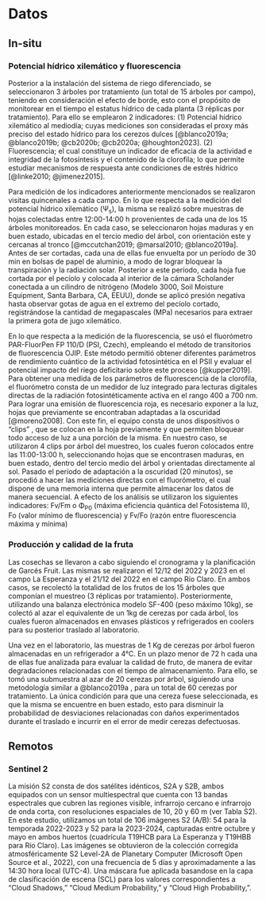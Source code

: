 # Datos

## In-situ

### Potencial hídrico xilemático y fluorescencia {.unnumbered}

::: justify
Posterior a la instalación del sistema de riego diferenciado, se seleccionaron 3 árboles por tratamiento (un total de 15 árboles por campo), teniendo en consideración el efecto de borde, esto con el propósito de monitorear en el tiempo el estatus hídrico de cada planta (3 réplicas por tratamiento). Para ello se emplearon 2 indicadores: (1) Potencial hídrico xilemático al mediodía; cuyas mediciones son consideradas el proxy más preciso del estado hídrico para los cerezos dulces [@blanco2019a; @blanco2019b; @cb2020b; @cb2020a; @houghton2023]. (2) Fluorescencia; el cual constituye un indicador de eficacia de la actividad e integridad de la fotosíntesis y el contenido de la clorofila; lo que permite estudiar mecanismos de respuesta ante condiciones de estrés hídrico [@linke2010; @jimenez2015].

Para medición de los indicadores anteriormente mencionados se realizaron visitas quincenales a cada campo. En lo que respecta a la medición del potencial hídrico xilemático (Ψ~s~), la misma se realizó sobre muestras de hojas colectadas entre 12:00-14:00 h provenientes de cada una de los 15 árboles monitoreados. En cada caso, se seleccionaron hojas maduras y en buen estado, ubicadas en el tercio medio del árbol, con orientación este y cercanas al tronco [@mccutchan2019; @marsal2010; @blanco2019a]. Antes de ser cortadas, cada una de ellas fue envuelta por un período de 30 min en bolsas de papel de aluminio, a modo de lograr bloquear la transpiración y la radiación solar. Posterior a este período, cada hoja fue cortada por el pecíolo y colocada al interior de la cámara Scholander conectada a un cilindro de nitrógeno (Modelo 3000, Soil Moisture Equipment, Santa Barbara, CA, EEUU), donde se aplicó presión negativa hasta observar gotas de agua en el extremo del pecíolo cortado, registrándose la cantidad de megapascales (MPa) necesarios para extraer la primera gota de jugo xilemático.

En lo que respecta a la medición de la fluorescencia, se usó el fluorómetro PAR-FluorPen FP 110/D (PSI, Czech), empleando el método de transitorios de fluorescencia OJIP. Este método permitió obtener diferentes parámetros de rendimiento cuántico de la actividad fotosintética en el PSII y evaluar el potencial impacto del riego deficitario sobre este proceso [@kupper2019]. Para obtener una medida de los parámetros de fluorescencia de la clorofila, el fluorómetro consta de un medidor de luz integrado para lecturas digitales directas de la radiación fotosintéticamente activa en el rango 400 a 700 nm. Para lograr una emisión de fluorescencia roja, es necesario exponer a la luz, hojas que previamente se encontraban adaptadas a la oscuridad [@moreno2008]. Con este fin, el equipo consta de unos dispositivos o "clips" , que se colocan en la hoja previamente y que permiten bloquear todo acceso de luz a una porción de la misma. En nuestro caso, se utilizaron 4 clips por árbol del muestreo, los cuales fueron colocados entre las 11:00-13:00 h, seleccionando hojas que se encontrasen maduras, en buen estado, dentro del tercio medio del árbol y orientadas directamente al sol. Pasado el período de adaptación a la oscuridad (20 minutos), se procedió a hacer las mediciones directas con el fluorómetro, el cual dispone de una memoria interna que permite almacenar los datos de manera secuencial. A efecto de los análisis se utilizaron los siguientes indicadores: Fv/Fm o Φ~P0~ (máxima eficiencia quántica del Fotosistema II), Fo (valor mínimo de fluorescencia) y Fv/Fo (razón entre fluorescencia máxima y mínima)
:::

### Producción y calidad de la fruta {.unnumbered}

::: justify
Las cosechas se llevaron a cabo siguiendo el cronograma y la planificación de Garcés Fruit. Las mismas se realizaron el 12/12 del 2022 y 2023 en el campo La Esperanza y el 21/12 del 2022 en el campo Río Claro. En ambos casos, se recolectó la totalidad de los frutos de los 15 árboles que componían el muestreo (3 réplicas por tratamiento). Posteriormente, utilizando una balanza electrónica modelo SF-400 (peso máximo 10kg), se colectó al azar el equivalente de un 1kg de cerezas por cada árbol, los cuales fueron almacenados en envases plásticos y refrigerados en coolers para su posterior traslado al laboratorio.

Una vez en el laboratorio, las muestras de 1 Kg de cerezas por árbol fueron almacenadas en un refrigerador a 4°C. En un plazo menor de 72 h cada una de ellas fue analizada para evaluar la calidad de fruto, de manera de evitar degradaciones relacionadas con el tiempo de almacenamiento. Para ello, se tomó una submuestra al azar de 20 cerezas por árbol, siguiendo una metodología similar a @blanco2019a , para un total de 60 cerezas por tratamiento. La única condición para que una cereza fuese seleccionada, es que la misma se encuentre en buen estado, esto para disminuir la probabilidad de desviaciones relacionadas con daños experimentados durante el traslado e incurrir en el error de medir cerezas defectuosas.
:::

## Remotos

### Sentinel 2 {.unnumbered}

::: justify
La misión S2 consta de dos satélites idénticos, S2A y S2B, ambos equipados con un sensor multiespectral que cuenta con 13 bandas espectrales que cubren las regiones visible, infrarrojo cercano e infrarrojo de onda corta, con resoluciones espaciales de 10, 20 y 60 m (ver Tabla S2). En este estudio, utilizamos un total de 106 imágenes S2 (A/B): 54 para la temporada 2022-2023 y 52 para la 2023-2024, capturadas entre octubre y mayo en ambos huertos (cuadrícula T19HCB para La Esperanza y T19HBB para Río Claro). Las imágenes se obtuvieron de la colección corregida atmosféricamente S2 Level-2A de Planetary Computer (Microsoft Open Source et al., 2022), con una frecuencia de 5 días y aproximadamente a las 14:30 hora local (UTC-4). Una máscara fue aplicada basandose en la capa de clasificación de escena (SCL) para los valores correspondientes a “Cloud Shadows,” “Cloud Medium Probability,” y “Cloud High Probability,”.
:::
